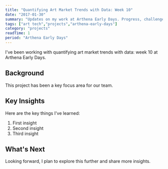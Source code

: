 ```yaml
---
title: "Quantifying Art Market Trends with Data: Week 10"
date: "2017-01-30"
summary: "Updates on my work at Arthena Early Days. Progress, challenges, and lessons learned."
tags: ["art tech","projects","arthena-early-days"]
category: "projects"
readTime: 1
period: "Arthena Early Days"
---
```


I've been working with quantifying art market trends with data: week 10 at Arthena Early Days.

## Background

This project has been a key focus area for our team.

## Key Insights

Here are the key things I've learned:

1. First insight
2. Second insight
3. Third insight

## What's Next

Looking forward, I plan to explore this further and share more insights.

